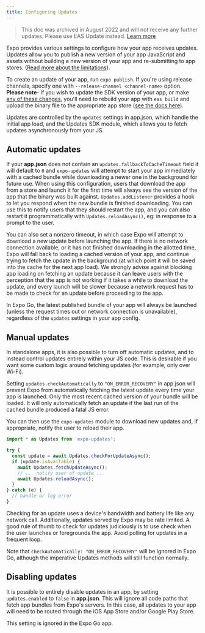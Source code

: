 ```yaml
---
title: Configuring Updates
---
```


> This doc was archived in August 2022 and will not receive any further updates. Please use EAS Update instead. [Learn more](/eas-update/introduction)

Expo provides various settings to configure how your app receives updates. Updates allow you to publish a new version of your app JavaScript and assets without building a new version of your app and re-submitting to app stores. ([Read more about the limitations](/archive/publishing.mdx)).

To create an update of your app, run `expo publish`. If you're using release channels, specify one with `--release-channel <channel-name>` option. **Please note**- if you wish to update the SDK version of your app, or make [any of these changes](/archive/publishing.mdx#some-native-configuration-cant-be-updated-by), you'll need to rebuild your app with `eas build` and upload the binary file to the appropriate app store ([see the docs here](/build/setup.mdx)).

Updates are controlled by the `updates` settings in app.json, which handle the initial app load, and the Updates SDK module, which allows you to fetch updates asynchronously from your JS.

## Automatic updates

If your **app.json** does not contain an `updates.fallbackToCacheTimeout` field it will default to `0` and `expo-updates` will attempt to start your app immediately with a cached bundle while downloading a newer one in the background for future use. When using this configuration, users that download the app from a store and launch it for the first time will always see the version of the app that the binary was built against. `Updates.addListener` provides a hook to let you respond when the new bundle is finished downloading. You can use this to notify users that they should restart the app, and you can also restart it programmatically with `Updates.reloadAsync()`, eg: in response to a prompt to the user.

You can also set a nonzero timeout, in which case Expo will attempt to download a new update before launching the app. If there is no network connection available, or it has not finished downloading in the allotted time, Expo will fall back to loading a cached version of your app, and continue trying to fetch the update in the background (at which point it will be saved into the cache for the next app load). We strongly advise against blocking app loading on fetching an update because it can leave users with the perception that the app is not working if it takes a while to download the update, and every launch will be slower because a network request has to be made to check for an update before proceeding to the app.

In Expo Go, the latest published bundle of your app will always be launched (unless the request times out or network connection is unavailable), regardless of the `updates` settings in your app config.

## Manual updates

In standalone apps, it is also possible to turn off automatic updates, and to instead control updates entirely within your JS code. This is desirable if you want some custom logic around fetching updates (for example, only over Wi-Fi).

Setting `updates.checkAutomatically` to `"ON_ERROR_RECOVERY"` in app.json will prevent Expo from automatically fetching the latest update every time your app is launched. Only the most recent cached version of your bundle will be loaded. It will only automatically fetch an update if the last run of the cached bundle produced a fatal JS error.

You can then use the `expo-updates` module to download new updates and, if appropriate, notify the user to reload their app.

```js
import * as Updates from 'expo-updates';

try {
  const update = await Updates.checkForUpdateAsync();
  if (update.isAvailable) {
    await Updates.fetchUpdateAsync();
    // ... notify user of update ...
    await Updates.reloadAsync();
  }
} catch (e) {
  // handle or log error
}
```

Checking for an update uses a device's bandwidth and battery life like any network call. Additionally, updates served by Expo may be rate limited. A good rule of thumb to check for updates judiciously is to use check when the user launches or foregrounds the app. Avoid polling for updates in a frequent loop.

Note that `checkAutomatically: "ON_ERROR_RECOVERY"` will be ignored in Expo Go, although the imperative Updates methods will still function normally.

## Disabling updates

It is possible to entirely disable updates in an app, by setting `updates.enabled` to `false` in **app.json**. This will ignore all code paths that fetch app bundles from Expo's servers. In this case, all updates to your app will need to be routed through the iOS App Store and/or Google Play Store.

This setting is ignored in the Expo Go app.
